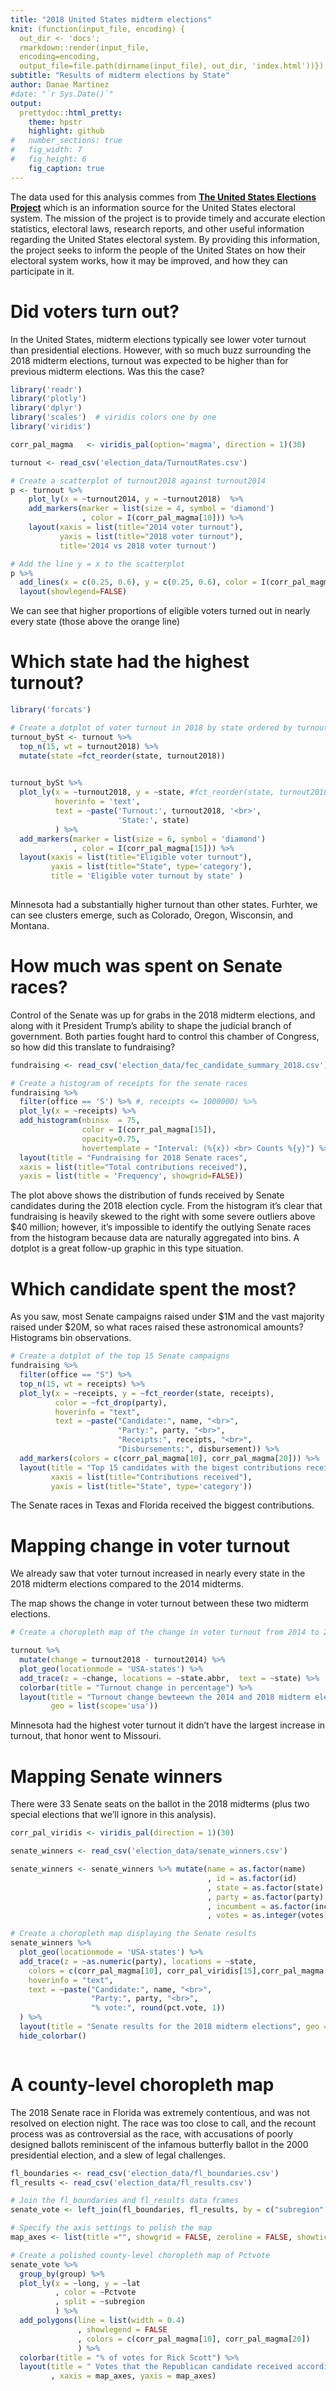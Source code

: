 ```yaml
---
title: "2018 United States midterm elections"
knit: (function(input_file, encoding) {
  out_dir <- 'docs';
  rmarkdown::render(input_file,
  encoding=encoding,
  output_file=file.path(dirname(input_file), out_dir, 'index.html'))})
subtitle: "Results of midterm elections by State"
author: Danae Martinez
#date: "`r Sys.Date()`"
output:
  prettydoc::html_pretty:
    theme: hpstr
    highlight: github
#   number_sections: true
#   fig_width: 7
#   fig_height: 6
    fig_caption: true
---
```


The data used for this analysis commes from [**The United States Elections Project**](http://www.electproject.org/2018g) which is an information source for the United States electoral system.  The mission of the project is to provide timely and accurate election statistics, electoral laws, research reports, and other useful information regarding the United States electoral system. By providing this information, the project seeks to inform the people of the United States on how their electoral system works, how it may be improved, and how they can participate in it.

# Did voters turn out?

In the United States, midterm elections typically see lower voter turnout than presidential elections. However, with so much buzz surrounding the 2018 midterm elections, turnout was expected to be higher than for previous midterm elections. Was this the case?

```r

library('readr')
library('plotly')
library('dplyr')
library('scales')  # viridis colors one by one 
library('viridis')

corr_pal_magma   <- viridis_pal(option='magma', direction = 1)(30)

turnout <- read_csv('election_data/TurnoutRates.csv')

# Create a scatterplot of turnout2018 against turnout2014
p <- turnout %>%
    plot_ly(x = ~turnout2014, y = ~turnout2018)  %>%
    add_markers(marker = list(size = 4, symbol = 'diamond')
                , color = I(corr_pal_magma[10])) %>%
    layout(xaxis = list(title="2014 voter turnout"),
           yaxis = list(title="2018 voter turnout"), 
           title='2014 vs 2018 voter turnout')

# Add the line y = x to the scatterplot
p %>%
  add_lines(x = c(0.25, 0.6), y = c(0.25, 0.6), color = I(corr_pal_magma[15])) %>%
  layout(showlegend=FALSE)

```

We can see that higher proportions of eligible voters turned out in nearly every state (those above the orange line)

# Which state had the highest turnout?

```r

library('forcats')

# Create a dotplot of voter turnout in 2018 by state ordered by turnout
turnout_bySt <- turnout %>%
  top_n(15, wt = turnout2018) %>% 
  mutate(state =fct_reorder(state, turnout2018))
  

turnout_bySt %>% 
  plot_ly(x = ~turnout2018, y = ~state, #fct_reorder(state, turnout2018),
          hoverinfo = 'text',
          text = ~paste('Turnout:', turnout2018, '<br>',
                        'State:', state)
          ) %>%
  add_markers(marker = list(size = 6, symbol = 'diamond')
              , color = I(corr_pal_magma[15])) %>%
  layout(xaxis = list(title="Eligible voter turnout"),
         yaxis = list(title="State", type='category'),
         title = 'Eligible voter turnout by state' )
         
```

Minnesota had a substantially higher turnout than other states. Furhter, we can see clusters emerge, such as Colorado, Oregon, Wisconsin, and Montana.

# How much was spent on Senate races?

Control of the Senate was up for grabs in the 2018 midterm elections, and along with it President Trump's ability to shape the judicial branch of government. Both parties fought hard to control this chamber of Congress, so how did this translate to fundraising?


```r

fundraising <- read_csv('election_data/fec_candidate_summary_2018.csv')

# Create a histogram of receipts for the senate races
fundraising %>%
  filter(office == 'S') %>% #, receipts <= 1000000) %>%
  plot_ly(x = ~receipts) %>%
  add_histogram(nbinsx  = 75, 
                color = I(corr_pal_magma[15]), 
                opacity=0.75, 
                hovertemplate = "Interval: (%{x}) <br> Counts %{y}") %>%
  layout(title = "Fundraising for 2018 Senate races",
  xaxis = list(title="Total contributions received"),
  yaxis = list(title = 'Frequency', showgrid=FALSE))

```


The plot above shows the distribution of funds received by Senate candidates during the 2018 election cycle. From the histogram it's clear that fundraising is heavily skewed to the right with some severe outliers above $40 million; however, it's impossible to identify the outlying Senate races from the histogram because data are naturally aggregated into bins. A dotplot is a great follow-up graphic in this type situation.

# Which candidate spent the most?

As you saw, most Senate campaigns raised under \$1M and the vast majority raised under \$20M, so what races raised these astronomical amounts? Histograms bin observations. 

```r

# Create a dotplot of the top 15 Senate campaigns
fundraising %>%
  filter(office == "S") %>%
  top_n(15, wt = receipts) %>%
  plot_ly(x = ~receipts, y = ~fct_reorder(state, receipts),
          color = ~fct_drop(party),
          hoverinfo = "text",
          text = ~paste("Candidate:", name, "<br>",
                        "Party:", party, "<br>",
                        "Receipts:", receipts, "<br>",
                        "Disbursements:", disbursement)) %>%
  add_markers(colors = c(corr_pal_magma[10], corr_pal_magma[20])) %>% 
  layout(title = "Top 15 candidates with the bigest contributions received by state for 2018 senate races", 
         xaxis = list(title="Contributions received"),
         yaxis = list(title="State", type='category'))

```

The Senate races in Texas and Florida received the biggest contributions. 

# Mapping change in voter turnout

We already saw that voter turnout increased in nearly every state in the 2018 midterm elections compared to the 2014 midterms.

The map shows the change in voter turnout between these two midterm elections.


```r

# Create a choropleth map of the change in voter turnout from 2014 to 2018

turnout %>%
  mutate(change = turnout2018 - turnout2014) %>%
  plot_geo(locationmode = 'USA-states') %>%
  add_trace(z = ~change, locations = ~state.abbr,  text = ~state) %>%
  colorbar(title = "Turnout change in percentage") %>% 
  layout(title = "Turnout change bewteewn the 2014 and 2018 midterm election", 
         geo = list(scope='usa'))

```

Minnesota had the highest voter turnout it didn't have the largest increase in turnout, that honor went to Missouri.

# Mapping Senate winners

There were 33 Senate seats on the ballot in the 2018 midterms (plus two special elections that we'll ignore in this analysis). 

```r


corr_pal_viridis <- viridis_pal(direction = 1)(30)

senate_winners <- read_csv('election_data/senate_winners.csv')

senate_winners <- senate_winners %>% mutate(name = as.factor(name)
                                            , id = as.factor(id)
                                            , state = as.factor(state)
                                            , party = as.factor(party)
                                            , incumbent = as.factor(incumbent)
                                            , votes = as.integer(votes))

# Create a choropleth map displaying the Senate results
senate_winners %>%
  plot_geo(locationmode = 'USA-states') %>%
  add_trace(z = ~as.numeric(party), locations = ~state,
    colors = c(corr_pal_magma[10], corr_pal_viridis[15],corr_pal_magma[20]),
    hoverinfo = "text",
    text = ~paste("Candidate:", name, "<br>",
                  "Party:", party, "<br>",
                  "% vote:", round(pct.vote, 1))
  ) %>%
  layout(title = "Senate results for the 2018 midterm elections", geo = list(scope = 'usa')) %>% 
  hide_colorbar()



```

# A county-level choropleth map

The 2018 Senate race in Florida was extremely contentious, and was not resolved on election night. The race was too close to call, and the recount process was as controversial as the race, with accusations of poorly designed ballots reminiscent of the infamous butterfly ballot in the 2000 presidential election, and a slew of legal challenges.


```r

fl_boundaries <- read_csv('election_data/fl_boundaries.csv')
fl_results <- read_csv('election_data/fl_results.csv')

# Join the fl_boundaries and fl_results data frames
senate_vote <- left_join(fl_boundaries, fl_results, by = c("subregion" = "CountyName"))

# Specify the axis settings to polish the map
map_axes <- list(title ="", showgrid = FALSE, zeroline = FALSE, showticklabels = FALSE)

# Create a polished county-level choropleth map of Pctvote
senate_vote %>%
  group_by(group) %>%
  plot_ly(x = ~long, y = ~lat
          , color = ~Pctvote
          , split = ~subregion
          ) %>%
  add_polygons(line = list(width = 0.4)
               , showlegend = FALSE
               , colors = c(corr_pal_magma[10], corr_pal_magma[20])
               ) %>%
  colorbar(title = "% of votes for Rick Scott") %>% 
  layout(title = " Votes that the Republican candidate received according to the pre-recount in Florida"
         , xaxis = map_axes, yaxis = map_axes)

```
